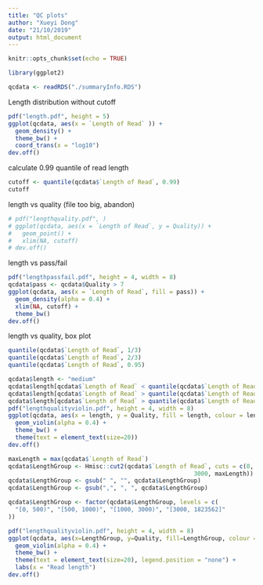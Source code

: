 ```yaml
---
title: "QC plots"
author: "Xueyi Dong"
date: "21/10/2019"
output: html_document
---
```


```r
knitr::opts_chunk$set(echo = TRUE)
```

```r
library(ggplot2)
```

```r
qcdata <- readRDS("./summaryInfo.RDS")
```

Length distribution without cutoff

```r
pdf("length.pdf", height = 5)
ggplot(qcdata, aes(x = `Length of Read` )) +
  geom_density() +
  theme_bw() +
  coord_trans(x = "log10")
dev.off()
```


calculate 0.99 quantile of read length

```r
cutoff <- quantile(qcdata$`Length of Read`, 0.99)
cutoff
```

length vs quality (file too big, abandon)

```r
# pdf("lengthquality.pdf", )
# ggplot(qcdata, aes(x = `Length of Read`, y = Quality)) +
#   geom_point() +
#   xlim(NA, cutoff)
# dev.off()
```

length vs pass/fail

```r
pdf("lengthpassfail.pdf", height = 4, width = 8)
qcdata$pass <- qcdata$Quality > 7
ggplot(qcdata, aes(x = `Length of Read`, fill = pass)) +
  geom_density(alpha = 0.4) +
  xlim(NA, cutoff) +
  theme_bw()
dev.off()
```

length vs quality, box plot


```r
quantile(qcdata$`Length of Read`, 1/3)
quantile(qcdata$`Length of Read`, 2/3)
quantile(qcdata$`Length of Read`, 0.95)
```

```r
qcdata$length <- "medium"
qcdata$length[qcdata$`Length of Read` < quantile(qcdata$`Length of Read`, 1/3)] <- "short"
qcdata$length[qcdata$`Length of Read` > quantile(qcdata$`Length of Read`, 2/3)] <- "long"
qcdata$length[qcdata$`Length of Read` > quantile(qcdata$`Length of Read`, 0.95)] <- "extra long"
pdf("lengthqualityviolin.pdf", height = 4, width = 8)
ggplot(qcdata, aes(x = length, y = Quality, fill = length, colour = length)) +
  geom_violin(alpha = 0.4) +
  theme_bw() +
  theme(text = element_text(size=20))
dev.off()
```

```r
maxLength = max(qcdata$`Length of Read`)
qcdata$LengthGroup <- Hmisc::cut2(qcdata$`Length of Read`, cuts = c(0, 500, 1000,
                                                     3000, maxLength))
qcdata$LengthGroup <- gsub(" ", "", qcdata$LengthGroup)
qcdata$LengthGroup <- gsub(",", ", ", qcdata$LengthGroup)

qcdata$LengthGroup <- factor(qcdata$LengthGroup, levels = c(
  "[0, 500)", "[500, 1000)", "[1000, 3000)", "[3000, 1823562]"
))

pdf("lengthqualityviolin.pdf", height = 4, width = 8)
ggplot(qcdata, aes(x=LengthGroup, y=Quality, fill=LengthGroup, colour = LengthGroup)) +
  geom_violin(alpha = 0.4) +
  theme_bw() +
  theme(text = element_text(size=20), legend.position = "none") +
  labs(x = "Read length")
dev.off()
```

